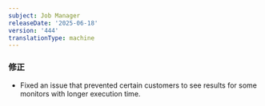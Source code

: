 ```yaml
---
subject: Job Manager
releaseDate: '2025-06-18'
version: '444'
translationType: machine
---
```


### 修正

* Fixed an issue that prevented certain customers to see results for some monitors with longer execution time.